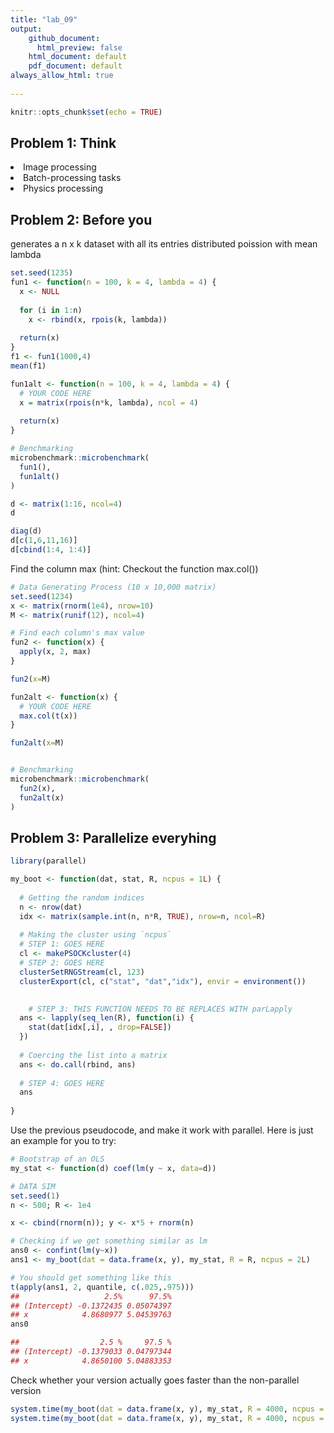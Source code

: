 ```yaml
---
title: "lab_09"
output: 
    github_document:
      html_preview: false
    html_document: default
    pdf_document: default
always_allow_html: true
        
---
```


```r
knitr::opts_chunk$set(echo = TRUE)
```

## Problem 1: Think 

<li> Image processing </li>
<li> Batch-processing tasks </li>
<li> Physics processing </li>


## Problem 2: Before you

<p> generates a n x k dataset with all its entries distributed poission with mean lambda </p>

```r
set.seed(1235)
fun1 <- function(n = 100, k = 4, lambda = 4) {
  x <- NULL
  
  for (i in 1:n)
    x <- rbind(x, rpois(k, lambda))
  
  return(x)
}
f1 <- fun1(1000,4)
mean(f1)

fun1alt <- function(n = 100, k = 4, lambda = 4) {
  # YOUR CODE HERE
  x = matrix(rpois(n*k, lambda), ncol = 4)
  
  return(x)
}

# Benchmarking
microbenchmark::microbenchmark(
  fun1(),
  fun1alt()
)
```

```r
d <- matrix(1:16, ncol=4)
d
```

```r
diag(d)
d[c(1,6,11,16)]
d[cbind(1:4, 1:4)]
```

<p> Find the column max (hint: Checkout the function max.col()) </p>

```r
# Data Generating Process (10 x 10,000 matrix)
set.seed(1234)
x <- matrix(rnorm(1e4), nrow=10)
M <- matrix(runif(12), ncol=4)

# Find each column's max value
fun2 <- function(x) {
  apply(x, 2, max)
}

fun2(x=M)

fun2alt <- function(x) {
  # YOUR CODE HERE
  max.col(t(x))
}

fun2alt(x=M)


# Benchmarking
microbenchmark::microbenchmark(
  fun2(x),
  fun2alt(x)
)

```

## Problem 3: Parallelize everyhing

```r
library(parallel)

my_boot <- function(dat, stat, R, ncpus = 1L) {
  
  # Getting the random indices
  n <- nrow(dat)
  idx <- matrix(sample.int(n, n*R, TRUE), nrow=n, ncol=R)
 
  # Making the cluster using `ncpus`
  # STEP 1: GOES HERE
  cl <- makePSOCKcluster(4)    
  # STEP 2: GOES HERE
  clusterSetRNGStream(cl, 123)
  clusterExport(cl, c("stat", "dat","idx"), envir = environment())

  
    # STEP 3: THIS FUNCTION NEEDS TO BE REPLACES WITH parLapply
  ans <- lapply(seq_len(R), function(i) {
    stat(dat[idx[,i], , drop=FALSE])
  })
  
  # Coercing the list into a matrix
  ans <- do.call(rbind, ans)
  
  # STEP 4: GOES HERE
  ans
  
}
```

<p> Use the previous pseudocode, and make it work with parallel. Here is just an example for you to try: </p>

```r
# Bootstrap of an OLS
my_stat <- function(d) coef(lm(y ~ x, data=d))

# DATA SIM
set.seed(1)
n <- 500; R <- 1e4

x <- cbind(rnorm(n)); y <- x*5 + rnorm(n)

# Checking if we get something similar as lm
ans0 <- confint(lm(y~x))
ans1 <- my_boot(dat = data.frame(x, y), my_stat, R = R, ncpus = 2L)

# You should get something like this
t(apply(ans1, 2, quantile, c(.025,.975)))
##                   2.5%      97.5%
## (Intercept) -0.1372435 0.05074397
## x            4.8680977 5.04539763
ans0

##                  2.5 %     97.5 %
## (Intercept) -0.1379033 0.04797344
## x            4.8650100 5.04883353
```

<p> Check whether your version actually goes faster than the non-parallel version </p>

```r
system.time(my_boot(dat = data.frame(x, y), my_stat, R = 4000, ncpus = 1L))
system.time(my_boot(dat = data.frame(x, y), my_stat, R = 4000, ncpus = 2L))
```
